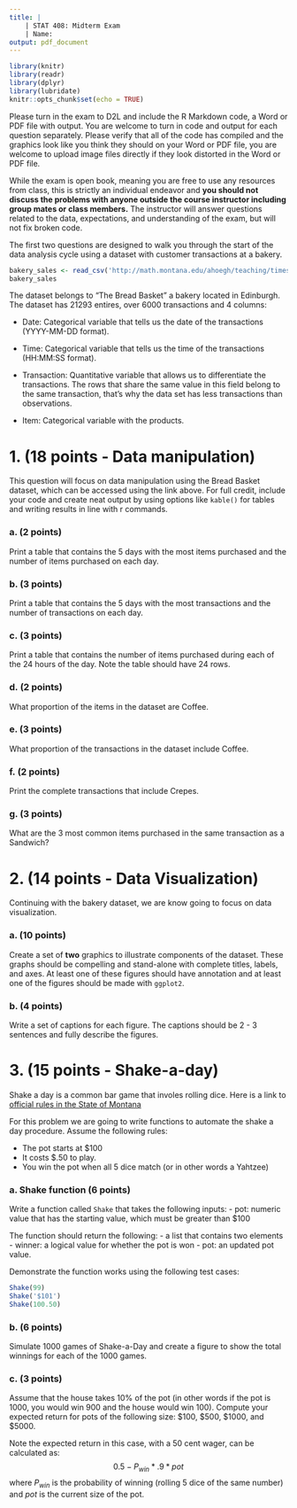 ```yaml
---
title: |
    | STAT 408: Midterm Exam
    | Name:
output: pdf_document 
---
```


```r
library(knitr)
library(readr)
library(dplyr)
library(lubridate)
knitr::opts_chunk$set(echo = TRUE)
```

Please turn in the exam to D2L and include the R Markdown code, a Word or PDF file with output. You are welcome to turn in code and output for each question separately. Please verify that all of the code has compiled and the graphics look like you think they should on your Word or PDF file, you are welcome to upload image files directly if they look distorted in the Word or PDF file.

While the exam is open book, meaning you are free to use any resources from class, this is strictly an individual endeavor and **you should not discuss the problems with anyone outside the course instructor including group mates or class members.** The instructor will answer questions related to the data, expectations, and understanding of the exam, but will not fix broken code.

The first two questions are designed to walk you through the start of the data analysis cycle using a dataset with customer transactions at a bakery.

```r
bakery_sales <- read_csv('http://math.montana.edu/ahoegh/teaching/timeseries/data/BreadBasket.csv')
bakery_sales
```

The dataset belongs to "The Bread Basket" a bakery located in Edinburgh. The dataset has 21293 entires, over 6000 transactions and 4 columns:

- Date: Categorical variable that tells us the date of the transactions (YYYY-MM-DD format).

- Time: Categorical variable that tells us the time of the transactions (HH:MM:SS format). 

- Transaction: Quantitative variable that allows us to differentiate the transactions. The rows that share the same value in this field belong to the same transaction, that's why the data set has less transactions than observations.

- Item: Categorical variable with the products.

\newpage

# 1. (18 points - Data manipulation)
This question will focus on data manipulation using the Bread Basket dataset, which can be accessed using the link above. For full credit, include your code and create neat output by using options like `kable()` for tables and writing results in line with r commands.


### a. (2 points)
Print a table that contains the 5 days with the most items purchased and the number of items purchased on each day.

### b. (3 points)
Print a table that contains the 5 days with the most transactions and the number of transactions on each day.

### c. (3 points)
Print a table that contains the number of items purchased during each of the 24 hours of the day. Note the table should have 24 rows.


### d. (2 points)
What proportion of the items in the dataset are Coffee.

### e. (3 points)
What proportion of the transactions in the dataset include Coffee.

### f. (2 points)
Print the complete transactions that include Crepes.

### g. (3 points)
What are the 3 most common items purchased in the same transaction as a Sandwich?



# 2. (14 points - Data Visualization)
Continuing with the bakery dataset, we are know going to focus on data visualization.

### a. (10 points)
Create a set of **two** graphics to illustrate components of the dataset. These graphs should be compelling and stand-alone with complete titles, labels, and axes. At least one of these figures should have annotation and at least one of the figures should be made with `ggplot2`.

### b. (4 points)
Write a set of captions for each figure. The captions should be 2 - 3 sentences and fully describe the figures.


# 3. (15 points - Shake-a-day)
Shake a day is a common bar game that involes rolling dice. Here is a link to [official rules in the State of Montana](https://media.dojmt.gov/wp-content/uploads/Shake-a-day.pdf)

For this problem we are going to write functions to automate the shake a day procedure. Assume the following rules:

- The pot starts at $100
- It costs $.50 to play.
- You win the pot when all 5 dice match (or in other words a Yahtzee)

### a. Shake function (6 points)

Write a function called `Shake` that takes the following inputs:
- pot: numeric value that has the starting value, which must be greater than $100

The function should return the following:
- a list that contains two elements
    - winner: a logical value for whether the pot is won
    - pot: an updated pot value.
    
Demonstrate the function works using the following test cases:

```r
Shake(99)
Shake('$101')
Shake(100.50)
```

### b. (6 points)

Simulate 1000 games of Shake-a-Day and create a figure to show the total winnings for each of the 1000 games.

### c. (3 points)
Assume that the house takes 10% of the pot (in other words if the pot is 1000, you would win 900 and the house would win 100). Compute your expected return for pots of the following size: \$100, \$500, \$1000, and \$5000.

Note the expected return in this case, with a 50 cent wager, can be calculated as:
$$0.5 - P_{win} * .9 * pot$$
where $P_{win}$ is the probability of winning (rolling 5 dice of the same number) and $pot$ is the current size of the pot.

